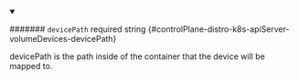 
<details className="config-field" data-expandable="false" open>
<summary>

####### `devicePath` <span className="config-field-required" data-required="false">required</span> <span className="config-field-type">string</span> <span className="config-field-default"></span> <span className="config-field-enum"></span> {#controlPlane-distro-k8s-apiServer-volumeDevices-devicePath}

devicePath is the path inside of the container that the device will be mapped to.

</summary>



</details>
